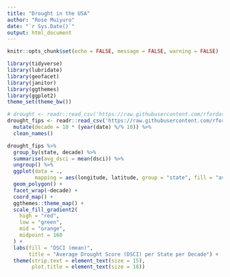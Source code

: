```yaml
---
title: "Drought in the USA"
author: "Rose Muiyuro"
date: "`r Sys.Date()`"
output: html_document
---
```


```r
knitr::opts_chunk$set(echo = FALSE, message = FALSE, warning = FALSE)
```


```r
library(tidyverse)
library(lubridate)
library(geofacet)
library(janitor)
library(ggthemes)
library(ggplot2)
theme_set(theme_bw())
```


```r
# drought <- readr::read_csv('https://raw.githubusercontent.com/rfordatascience/tidytuesday/master/data/2022/2022-06-14/drought.csv')
drought_fips <- readr::read_csv('https://raw.githubusercontent.com/rfordatascience/tidytuesday/master/data/2022/2022-06-14/drought-fips.csv') %>%
  mutate(decade = 10 * (year(date) %/% 10)) %>%
  clean_names()


```

```r
drought_fips %>%
  group_by(state, decade) %>%
  summarise(avg_dsci = mean(dsci)) %>%
  ungroup() %>%
  ggplot(data = ., 
         mapping = aes(longitude, latitude, group = "state", fill = "avg_dsci")) +
  geom_polygon() +
  facet_wrap(~decade) +
  coord_map() +
  ggthemes::theme_map() +
  scale_fill_gradient2(
    high = "red",
    low = "green",
    mid = "orange",
    midpoint = 160
  ) +
  labs(fill = "DSCI (mean)",
       title = "Average Drought Score (DSCI) per State per Decade") +
  theme(strip.text = element_text(size = 15),
        plot.title = element_text(size = 18)) 


```

